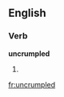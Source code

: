 ==English==

===Verb===
'''uncrumpled'''

# {{present participle of|[[uncrumple]]}}

[[fr:uncrumpled]]
